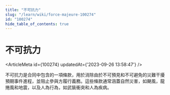 ```yaml
---
title: "不可抗力"
slug: "/learn/wiki/force-majeure-100274"
id: "100274"
hide_table_of_contents: true
---
```



# 不可抗力

<ArticleMeta id={100274} updatedAt={'2023-09-26 13:58:47'} />
<div className='border-solid border-b border-t-0 my-4 border-[var(--ifm-color-gray-300)]' />

不可抗力是合同中包含的一項條款，用於消除由於不可預見和不可避免的災難干擾預期事件進程，並阻止參與方履行義務。這些條款通常涵蓋自然災害，如颶風，龍捲風和地震，以及人為行為，如武裝衝突和人為疾病。
